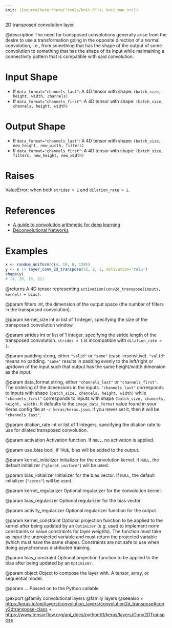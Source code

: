```yaml
---
knit: ({source(here::here("tools/knit.R")); knit_man_src})
---
```

2D transposed convolution layer.

@description
The need for transposed convolutions generally arise from the desire to use
a transformation going in the opposite direction of a normal convolution,
i.e., from something that has the shape of the output of some convolution
to something that has the shape of its input while maintaining a
connectivity pattern that is compatible with said convolution.

# Input Shape
- If `data_format="channels_last"`:
    A 4D tensor with shape: `(batch_size, height, width, channels)`
- If `data_format="channels_first"`:
    A 4D tensor with shape: `(batch_size, channels, height, width)`

# Output Shape
- If `data_format="channels_last"`:
    A 4D tensor with shape: `(batch_size, new_height, new_width, filters)`
- If `data_format="channels_first"`:
    A 4D tensor with shape: `(batch_size, filters, new_height, new_width)`

# Raises
ValueError: when both `strides > 1` and `dilation_rate > 1`.

# References
- [A guide to convolution arithmetic for deep learning](
    https://arxiv.org/abs/160307285v1)
- [Deconvolutional Networks](
    https://www.matthewzeiler.com/mattzeiler/deconvolutionalnetworks.pdf)

# Examples
```r
x <- random_uniform(c(4, 10, 8, 128))
y <- x |> layer_conv_2d_transpose(32, 2, 2, activation='relu')
shape(y)
# (4, 20, 16, 32)
```

@returns
A 4D tensor representing
`activation(conv2d_transpose(inputs, kernel) + bias)`.

@param filters
int, the dimension of the output space (the number of filters
in the transposed convolution).

@param kernel_size
int or list of 1 integer, specifying the size of the
transposed convolution window.

@param strides
int or list of 1 integer, specifying the stride length
of the transposed convolution. `strides > 1` is incompatible with
`dilation_rate > 1`.

@param padding
string, either `"valid"` or `"same"` (case-insensitive).
`"valid"` means no padding. `"same"` results in padding evenly to
the left/right or up/down of the input such that output has the same
height/width dimension as the input.

@param data_format
string, either `"channels_last"` or `"channels_first"`.
The ordering of the dimensions in the inputs. `"channels_last"`
corresponds to inputs with shape
`(batch_size, channels, height, width)`
while `"channels_first"` corresponds to inputs with shape
`(batch_size, channels, height, width)`. It defaults to the
`image_data_format` value found in your Keras config file at
`~/.keras/keras.json`. If you never set it, then it will be
`"channels_last"`.

@param dilation_rate
int or list of 1 integers, specifying the dilation
rate to use for dilated transposed convolution.

@param activation
Activation function. If `NULL`, no activation is applied.

@param use_bias
bool, if `TRUE`, bias will be added to the output.

@param kernel_initializer
Initializer for the convolution kernel. If `NULL`,
the default initializer (`"glorot_uniform"`) will be used.

@param bias_initializer
Initializer for the bias vector. If `NULL`, the
default initializer (`"zeros"`) will be used.

@param kernel_regularizer
Optional regularizer for the convolution kernel.

@param bias_regularizer
Optional regularizer for the bias vector.

@param activity_regularizer
Optional regularizer function for the output.

@param kernel_constraint
Optional projection function to be applied to the
kernel after being updated by an `Optimizer` (e.g. used to implement
norm constraints or value constraints for layer weights). The
function must take as input the unprojected variable and must return
the projected variable (which must have the same shape). Constraints
are not safe to use when doing asynchronous distributed training.

@param bias_constraint
Optional projection function to be applied to the
bias after being updated by an `Optimizer`.

@param object
Object to compose the layer with. A tensor, array, or sequential model.

@param ...
Passed on to the Python callable

@export
@family convolutional layers
@family layers
@seealso
+ <https:/keras.io/api/layers/convolution_layers/convolution2d_transpose#conv2dtranspose-class>
+ <https://www.tensorflow.org/api_docs/python/tf/keras/layers/Conv2DTranspose>

